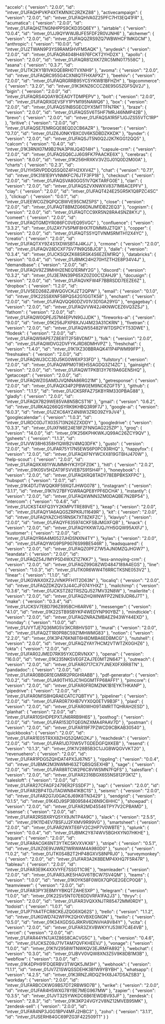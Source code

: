   "accelo": {
    "version": "2.0.0",
    "id": "intver_01JFAQHPVKP4XTKMNXC2RZKZ88"
  },
  "activecampaign": {
    "version": "2.0.0",
    "id": "intver_01JFAQHVA0Z25PFC7H13EQ41FR"
  },
  "acumatica": {
    "version": "2.0.0",
    "id": "intver_01JFAQHZTNGNHPPS9CKD35Q6EY"
  },
  "airtable": {
    "version": "0.0.4",
    "id": "intver_01JJ9QYWWJBJFE5FDF2R0VJNH6"
  },
  "alchemer": {
    "version": "2.0.0",
    "id": "intver_01JFAQQZRS9ZQ7WBWHCF1MKGCM"
  },
  "anthropic": {
    "version": "10.0.0",
    "id": "intver_01JZTWAN9P3YS9RAMSHVFM5AQK"
  },
  "anydesk": {
    "version": "2.0.0",
    "id": "intver_01JFAQR4048H4976FCKT2YHD2X"
  },
  "apollo": {
    "version": "2.0.0",
    "id": "intver_01JFAQR812XK7ZRC5MN0T7558C"
  },
  "asana": {
    "version": "0.3.7",
    "id": "intver_01JTK2KY1B1VK0QE8RH0TVXNH9"
  },
  "avoma": {
    "version": "2.0.0",
    "id": "intver_01JFAQRC955G4CXN8QTFHXAPXZ"
  },
  "beehiiv": {
    "version": "2.0.0",
    "id": "intver_01JFAQRGRRB95YC5YKWB1BFHZH"
  },
  "bigcommerce": {
    "version": "3.2.0",
    "id": "intver_01K3KNZ6CCCZ8E95G5ZGF5QV2J"
  },
  "bigin": {
    "version": "2.0.0",
    "id": "intver_01JFAQRS4Q0AY8CEAGYTDMPEPV"
  },
  "bolt": {
    "version": "2.0.0",
    "id": "intver_01JFAQRXGEVSFY1PYM195NAWQ6"
  },
  "box": {
    "version": "2.0.0",
    "id": "intver_01JFAQS1NBSGECDYX5MTTFN7RK"
  },
  "braze": {
    "version": "2.0.0",
    "id": "intver_01JFAQS5V6T5HF7MRJ46NMP42B"
  },
  "brevo": {
    "version": "2.0.0",
    "id": "intver_01JFAQSA1R5F1JGJZS55VTC1RP"
  },
  "britive": {
    "version": "2.0.0",
    "id": "intver_01JFAQSE7EMRGQE8EQD2CB6AZR"
  },
  "browser": {
    "version": "0.7.0",
    "id": "intver_01JZ6J0NKYBXC0V6K5DBDZKKDK"
  },
  "bynder": {
    "version": "2.0.0",
    "id": "intver_01JFAQSJT5N0Q2J2K7KGG12QQ5"
  },
  "calcom": {
    "version": "0.4.0",
    "id": "intver_01K3RNX07M9B21NA3PWJQ4D14H"
  },
  "capsule-crm": {
    "version": "2.0.0",
    "id": "intver_01JFAQSQ6CJJ6G9FK7PAACKE6X"
  },
  "cerebras": {
    "version": "8.0.0",
    "id": "intver_01K256HRXKV3VZGJ01Q0D2M00A"
  },
  "charts": {
    "version": "0.2.3",
    "id": "intver_01JYH5RVPDDQSSQ0Z4FH2XXV4Z"
  },
  "chat": {
    "version": "0.7.1",
    "id": "intver_01K3181E9YVNMKFC76JTF3FP18"
  },
  "checkout": {
    "version": "2.0.0",
    "id": "intver_01JFAQSVA80GG51V7QKTARFG0E"
  },
  "clari": {
    "version": "2.0.0",
    "id": "intver_01JFAQSZVXNWXV8371M8ACEPFV"
  },
  "clay": {
    "version": "2.0.0",
    "id": "intver_01JFAQT424E25GR5K1Q8PZC4SC"
  },
  "clickup": {
    "version": "0.0.1",
    "id": "intver_01JEEWCGZ9QPQCBWVE95CMZ5PS"
  },
  "close": {
    "version": "2.0.0",
    "id": "intver_01JFAQT8BMZG66DNJM1DBZ2EQ3"
  },
  "cognism": {
    "version": "2.0.0",
    "id": "intver_01JFAQTCC9XR5N28RA4SNZ8KYJ"
  },
  "comeet": {
    "version": "2.0.0",
    "id": "intver_01JFAQTGMDYR086FC0VEQ95VGC"
  },
  "confluence": {
    "version": "3.3.2",
    "id": "intver_01JZAY7V5PMF8HX7FDMM9JZTQX"
  },
  "copper": {
    "version": "2.0.0",
    "id": "intver_01JFAQTS5YQTVNMSRMTH12X4YC"
  },
  "creatio": {
    "version": "2.0.0",
    "id": "intver_01JFAQTXY9Z4S1XDWSBT4J4KJJ"
  },
  "crmone": {
    "version": "2.0.0",
    "id": "intver_01JFAQV28DCXF7SV71N9Q5BJC8"
  },
  "dalle": {
    "version": "0.3.4",
    "id": "intver_01JCKSQXZK68SRSK4S6EZEM1RQ"
  },
  "databricks": {
    "version": "0.0.4",
    "id": "intver_01JBMK24H270H1ZTH2E8P34V4J"
  },
  "demandbase": {
    "version": "2.0.0",
    "id": "intver_01JFAQV9ZZ9MHH2ENEQ1ERMY2G"
  },
  "discord": {
    "version": "0.3.2",
    "id": "intver_01J3E7AN39P65XZ0Z00C1ZAHJ9"
  },
  "docusign": {
    "version": "2.0.0",
    "id": "intver_01JFAQVKFW4F7BBRSDD7EEZE6Z"
  },
  "dropbox": {
    "version": "1.2.0",
    "id": "intver_01JV5ED268ZJ8WQGVCKJZT2QPW"
  },
  "email": {
    "version": "0.1.0",
    "id": "intver_01K22SS8XNF58PQS42G1GGTK58"
  },
  "enchant": {
    "version": "2.0.0",
    "id": "intver_01JFAQVQQ60DZV01V3D1GA29YG"
  },
  "engagebay": {
    "version": "2.0.0",
    "id": "intver_01JFAQVVW42J4KNWCEZ6VQ3ZSJ"
  },
  "fathom": {
    "version": "2.0.0",
    "id": "intver_01JFAQW0QPEJS7M4EPVN9GJJDK"
  },
  "fireworks-ai": {
    "version": "9.0.0",
    "id": "intver_01K256JPXP8XJVJ4M23A31CKRN"
  },
  "fivetran": {
    "version": "2.0.0",
    "id": "intver_01JFAQW55482FWTDSPCYT53DWE"
  },
  "flodesk": {
    "version": "2.0.0",
    "id": "intver_01JFAQW9APE7Z8E81T2F58VDM7"
  },
  "folk": {
    "version": "2.0.0",
    "id": "intver_01JFAQWDVG2DVFYKJRD8DMHVPZ"
  },
  "freshchat": {
    "version": "1.4.0",
    "id": "intver_01K1XZ30BBRAQK411P4PWM99FP"
  },
  "freshsales": {
    "version": "2.0.0",
    "id": "intver_01JFAQWJ3CC3DJ5KG0W6XP33FD"
  },
  "fullstory": {
    "version": "2.0.0",
    "id": "intver_01JFAQWPM0T9EH5SAGDQ3Z14ZC"
  },
  "gainsight": {
    "version": "2.0.0",
    "id": "intver_01JFAQWTPKB13Y7619A6GEN5HQ"
  },
  "getaccept": {
    "version": "2.0.0",
    "id": "intver_01JFAQWZ0SAMDJVQNNA86RG21M"
  },
  "getresponse": {
    "version": "2.0.0",
    "id": "intver_01JFAQX34P2PBW0EM9NC6ZGFT5"
  },
  "github": {
    "version": "1.1.5",
    "id": "intver_01JCKSRFAZ7SKBYRM330PBAG88"
  },
  "gladly": {
    "version": "2.0.0",
    "id": "intver_01JFAQX7B29WE85VA8N5BCST16"
  },
  "gmail": {
    "version": "0.6.2",
    "id": "intver_01JRKAQ266QSYRK9KHBQ3R9F7J"
  },
  "google-ai": {
    "version": "6.0.3",
    "id": "intver_01JZXC6AYZ4N8W3ZRD39ZY9JV4"
  },
  "googlecalendar": {
    "version": "1.0.3",
    "id": "intver_01JRDC0DJTX035713N26ZZXDDY"
  },
  "googledrive": {
    "version": "0.3.3",
    "id": "intver_01JXFN6E24E18FZFNNGAG225ZP"
  },
  "groq": {
    "version": "14.0.0",
    "id": "intver_01K256KPHKWKJQ99AC26ZCY9QV"
  },
  "gsheets": {
    "version": "1.1.3",
    "id": "intver_01JVW38H6358H1QWB2V4MQ3DFK"
  },
  "gusto": {
    "version": "2.0.0",
    "id": "intver_01JFAR75Y17N5EWS6P0PC93RHQ"
  },
  "happyfox": {
    "version": "2.0.0",
    "id": "intver_01JFAQXFNYWCXX819GTBHJ470W"
  },
  "help-scout": {
    "version": "2.0.0",
    "id": "intver_01JFAQXKX61YWJMMHYK3YDFZ0K"
  },
  "hitl": {
    "version": "2.0.2",
    "id": "intver_01K0SV5HZAT9FSVVEB7S91SH4F"
  },
  "honeybook": {
    "version": "2.0.0",
    "id": "intver_01JFAQXRQ8TADY78EBPBKSXFPC"
  },
  "hubspot": {
    "version": "2.0.1",
    "id": "intver_01K4DTJTWQQKRF59XQTJHWG078"
  },
  "instagram": {
    "version": "3.1.1",
    "id": "intver_01K1V27BFYGWRAQPE8YPF6DCHA"
  },
  "instantly": {
    "version": "2.0.0",
    "id": "intver_01JFAQXWNN3ZM0DAQBE7N2BP54"
  },
  "intercom": {
    "version": "0.4.6",
    "id": "intver_01JCKST4XFQ3YY2KMPVTRE89VE"
  },
  "keap": {
    "version": "2.0.0",
    "id": "intver_01JFAQY1A6AQGSZRPKRJ11649R"
  },
  "kit": {
    "version": "2.0.0",
    "id": "intver_01JFAQYAZCH51RNSK7XT8ZKFZC"
  },
  "klaviyo": {
    "version": "2.0.0",
    "id": "intver_01JFAQYF635974CKFSBJMGXFQB"
  },
  "knack": {
    "version": "2.0.0",
    "id": "intver_01JFAQYKKW7JQJYH5GQW95AXFJ"
  },
  "kustomer": {
    "version": "2.0.0",
    "id": "intver_01JFAQYR6A4M0527JHDSNXN4TY"
  },
  "kylas": {
    "version": "2.0.0",
    "id": "intver_01JFAQYWG9PSP9076S99BE546R"
  },
  "leadsquared": {
    "version": "2.0.0",
    "id": "intver_01JFAQZ0PFZ7W5AJN0MZQJHGW7"
  },
  "leandata": {
    "version": "2.0.0",
    "id": "intver_01JFAQZ54J1MYP5D4WXZ1Z7KK7"
  },
  "less-annoying-crm": {
    "version": "2.0.0",
    "id": "intver_01JFAQZ99G8ZWD4847189A4EGS"
  },
  "line": {
    "version": "1.0.3",
    "id": "intver_01JTK0R6WW4T6RRCTKSNE053V2"
  },
  "linear": {
    "version": "1.1.0",
    "id": "intver_01JKGWAX0XZ2JVNKPFH1T2D63N"
  },
  "localiq": {
    "version": "2.0.0",
    "id": "intver_01JFAQZDKZQV3J44CJF074YHXZ"
  },
  "mailchimp": {
    "version": "0.3.6",
    "id": "intver_01JCKSTZ82TRSZQJ527MV32N8W"
  },
  "mailerlite": {
    "version": "2.0.0",
    "id": "intver_01JFAQZHQWNWFPZ2NE9JDR6J7T"
  },
  "make": {
    "version": "0.3.4",
    "id": "intver_01JCKSV7EBD796Z895BCH6ARV6"
  },
  "messenger": {
    "version": "4.1.0",
    "id": "intver_01K22STB9SBYKP4WEDYNP90YBZ"
  },
  "mindtickle": {
    "version": "2.0.0",
    "id": "intver_01JFAQZNRAZMBAEZ943WY44EXD"
  },
  "monday": {
    "version": "1.0.0",
    "id": "intver_01JVYTJE7Q36MG5V3KCR8HVS01"
  },
  "mural": {
    "version": "2.0.0",
    "id": "intver_01JFAQZT1R0PR8C59Z1MHWMG83"
  },
  "notion": {
    "version": "2.2.0",
    "id": "intver_01K3P476KN8T6H8DMBA6EDBMCG"
  },
  "nutshell": {
    "version": "2.0.0",
    "id": "intver_01JFAQZYAY7HCM2VTWTZK0GHZ6"
  },
  "okta": {
    "version": "2.0.0",
    "id": "intver_01JFAR02JMED7RK95YXCDRVNXX"
  },
  "openai": {
    "version": "16.0.0",
    "id": "intver_01K235NKSVEGFZAJ7E0MT2N647"
  },
  "outreach": {
    "version": "2.0.0",
    "id": "intver_01JFAR0717CX7YJNEX0FXRR8TN"
  },
  "pandadoc": {
    "version": "2.0.0",
    "id": "intver_01JFAR0BBGR1EGMRR2PRGHRABB"
  },
  "pdf-generator": {
    "version": "0.0.2",
    "id": "intver_01JA90TH1GJC1HGGMTFP68AFF1"
  },
  "pimcore": {
    "version": "2.0.0",
    "id": "intver_01JFAR0FRDMZNK1B1EYKTHKANP"
  },
  "pipedrive": {
    "version": "2.0.0",
    "id": "intver_01JFAR0M1S8HQRAECATC7QBTYV"
  },
  "pipeliner": {
    "version": "2.0.0",
    "id": "intver_01JFAR0R7XHB7VYX0Q0ETV9B3F"
  },
  "plaid": {
    "version": "2.0.0",
    "id": "intver_01JFAR0WH09T4MRTTQHRAH2ESD"
  },
  "planhat": {
    "version": "2.0.0",
    "id": "intver_01JFAR10SHDPEPXTJN6RRB9H6S"
  },
  "posthog": {
    "version": "2.0.0",
    "id": "intver_01JFAR153DTQEGNZXMA4PAAV7D"
  },
  "postman": {
    "version": "2.0.0",
    "id": "intver_01JFAR19F7PZWCD9CBKAB30540"
  },
  "quickbooks": {
    "version": "2.0.0",
    "id": "intver_01JFAR1E05TRXX8ZHQ52QMG2KJ"
  },
  "reachdesk": {
    "version": "2.0.0",
    "id": "intver_01JFAR1JD70W5VTGDEDGFQXKEB"
  },
  "resend": {
    "version": "0.1.3",
    "id": "intver_01K1V28B5B3C1JJGBWQGVVKT20"
  },
  "revenuehero": {
    "version": "2.0.0",
    "id": "intver_01JFAR1PDG5ZQHDAT4PX3J67N5"
  },
  "rippling": {
    "version": "0.0.4",
    "id": "intver_01JBMK2M3NWMH63ZTQBSQSEXHB"
  },
  "sage": {
    "version": "2.0.0",
    "id": "intver_01JFAR8RTCW2P6C8VWSMN7FQFS"
  },
  "salesflare": {
    "version": "2.0.0",
    "id": "intver_01JFAR2316BGX6S5NS812P3K1Z"
  },
  "salesloft": {
    "version": "2.0.0",
    "id": "intver_01JFAR27CFAGF2479ER2FSSDF7"
  },
  "sap": {
    "version": "2.0.0",
    "id": "intver_01JFAR2BP4TDJTAGWN841KBC1S"
  },
  "seismic": {
    "version": "2.0.0",
    "id": "intver_01JFAR2G7J0GAC6J69K8TN3429"
  },
  "sendgrid": {
    "version": "0.1.5",
    "id": "intver_01K4DJ9SP3B09584426N9C6HHC"
  },
  "showpad": {
    "version": "2.0.0",
    "id": "intver_01JFAR2MD45546TPY7V2CPBAMD"
  },
  "sisense": {
    "version": "2.0.0",
    "id": "intver_01JFAR2RSBXRYQ5YX9JNTP4A9C"
  },
  "slack": {
    "version": "2.5.5",
    "id": "intver_01K11D4EV7BSFJJ2FXMV9R99VG"
  },
  "smartsheet": {
    "version": "2.0.0",
    "id": "intver_01JFAR2WXTE6FV2C2HP7V0WBTE"
  },
  "splunk": {
    "version": "0.0.4",
    "id": "intver_01JBMK2Y874WV5BGHXYN07HKHE"
  },
  "square": {
    "version": "2.0.0",
    "id": "intver_01JFARACGK6NT3YTKC5KVXVKX6"
  },
  "stripe": {
    "version": "0.5.1",
    "id": "intver_01JXZ0E9VJWRZ1WRWAM4A980D0"
  },
  "sunco": {
    "version": "1.0.2",
    "id": "intver_01JTK0S4B2T2HP48GXVS8NPRJ0"
  },
  "surveymonkey": {
    "version": "2.0.0",
    "id": "intver_01JFAR3A2K8BEMP4XHQ7F5R47R"
  },
  "tableau": {
    "version": "2.0.0",
    "id": "intver_01JFAR3E9K4XXVYFE7SSGT1C9E"
  },
  "teamleader": {
    "version": "2.0.0",
    "id": "intver_01JFAR3JKE5HAGV6TBCW7SV4QM"
  },
  "teams": {
    "version": "1.0.0",
    "id": "intver_01K0YK58F0W0X7QPGE2GECP0Q8"
  },
  "teamviewer": {
    "version": "2.0.0",
    "id": "intver_01JFAR3PY3EBMYYBKQTZAHESXP"
  },
  "telegram": {
    "version": "1.0.0",
    "id": "intver_01K22SV5NT07E6DDVRFA1FA2J3"
  },
  "thryv": {
    "version": "2.0.0",
    "id": "intver_01JFAR3VQXXNJTR85472MM0RDY"
  },
  "todoist": {
    "version": "1.0.1",
    "id": "intver_01JP7YA4TFCR8CKEJZQG6XQ62S"
  },
  "trello": {
    "version": "1.1.2",
    "id": "intver_01JKGWD742WFPK2QHXVBXEGNGN"
  },
  "twilio": {
    "version": "0.5.0",
    "id": "intver_01K34XGDSGJRKRV6DNVHA9V84Y"
  },
  "vcita": {
    "version": "2.0.0",
    "id": "intver_01JFAR3ZXVBWKYYJ53W7C4E4VB"
  },
  "vercel": {
    "version": "2.0.0",
    "id": "intver_01JFAR44YN7JA1Z86S8CACVG5C"
  },
  "viber": {
    "version": "0.4.6",
    "id": "intver_01JCKSZ09J71VTAM7QVFKHEEVJ"
  },
  "vonage": {
    "version": "1.0.0",
    "id": "intver_01K1V2958WTNWKQV3EJRMFA892"
  },
  "webchat": {
    "version": "0.3.0",
    "id": "intver_01JBVV0VQW8XN3Z5V9K8DB1M3B"
  },
  "webflow": {
    "version": "3.0.0",
    "id": "intver_01K4DPH91FDQERBV3TWQK5JM3H"
  },
  "webhook": {
    "version": "1.1.1",
    "id": "intver_01JV7Z1SWQSSDEHK3B1W9YBYBH"
  },
  "whatsapp": {
    "version": "4.2.5",
    "id": "intver_01K3RNZJRDQZ1HX8J47DSAZSB3"
  },
  "workday": {
    "version": "2.0.0",
    "id": "intver_01JFARBCCKWG9BS7DT2RBW9D7B"
  },
  "wrike": {
    "version": "2.0.0",
    "id": "intver_01JFAR4H5WXG78YBE7MEG967MW"
  },
  "zapier": {
    "version": "0.3.5",
    "id": "intver_01JVT325YWKDC6B61EWDBV93JF"
  },
  "zendesk": {
    "version": "2.8.3",
    "id": "intver_01K3KP24VGY2V8NZ12MVEB95MK"
  },
  "zendesk-sell": {
    "version": "2.0.0",
    "id": "intver_01JFAR4NP3JGG1BPV4MFJ2HBC3"
  },
  "zoho": {
    "version": "3.1.1",
    "id": "intver_01JSERH84GC69PZG3F422509T1"
  }
}